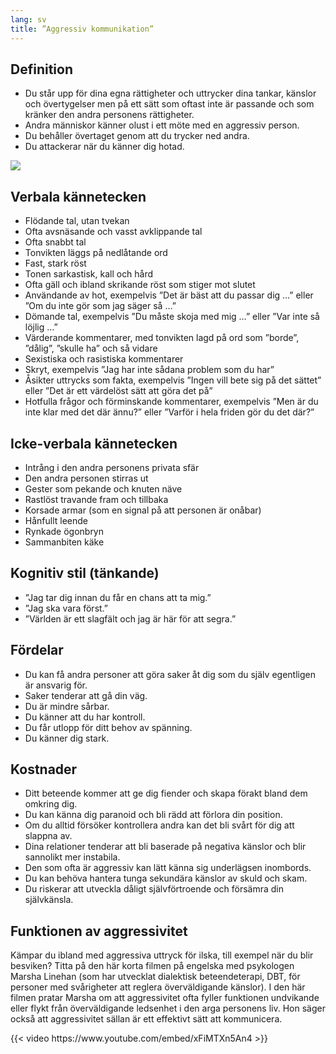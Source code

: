 ```yaml
---
lang: sv
title: ”Aggressiv kommunikation”
---
```


## Definition

-   Du står upp för dina egna rättigheter och uttrycker dina tankar,
    känslor och övertygelser men på ett sätt som oftast inte är passande
    och som kränker den andra personens rättigheter.
-   Andra människor känner olust i ett möte med en aggressiv person.
-   Du behåller övertaget genom att du trycker ned andra.
-   Du attackerar när du känner dig hotad.

![](sites/respekt/media/image/canvas-aggressiv-slinga-X.svg)

## Verbala kännetecken

-   Flödande tal, utan tvekan
-   Ofta avsnäsande och vasst avklippande tal
-   Ofta snabbt tal
-   Tonvikten läggs på nedlåtande ord
-   Fast, stark röst
-   Tonen sarkastisk, kall och hård
-   Ofta gäll och ibland skrikande röst som stiger mot slutet
-   Användande av hot, exempelvis ”Det är bäst att du passar dig ...”
    eller ”Om du inte gör som jag säger så ...”
-   Dömande tal, exempelvis ”Du måste skoja med mig ...” eller ”Var
    inte så löjlig ...”
-   Värderande kommentarer, med tonvikten lagd på ord som ”borde”,
    ”dålig”, ”skulle ha” och så vidare
-   Sexistiska och rasistiska kommentarer
-   Skryt, exempelvis ”Jag har inte sådana problem som du har”
-   Åsikter uttrycks som fakta, exempelvis ”Ingen vill bete sig på det
    sättet” eller ”Det är ett värdelöst sätt att göra det på”
-   Hotfulla frågor och förminskande kommentarer, exempelvis ”Men är du
    inte klar med det där ännu?” eller ”Varför i hela friden gör du det
    där?”

## Icke-verbala kännetecken

-   Intrång i den andra personens privata sfär
-   Den andra personen stirras ut
-   Gester som pekande och knuten näve
-   Rastlöst travande fram och tillbaka
-   Korsade armar (som en signal på att personen är onåbar)
-   Hånfullt leende
-   Rynkade ögonbryn
-   Sammanbiten käke

## Kognitiv stil (tänkande)

-   ”Jag tar dig innan du får en chans att ta mig.”
-   ”Jag ska vara först.”
-   ”Världen är ett slagfält och jag är här för att segra.”

## Fördelar

-   Du kan få andra personer att göra saker åt dig som du själv
    egentligen är ansvarig för.
-   Saker tenderar att gå din väg.
-   Du är mindre sårbar.
-   Du känner att du har kontroll.
-   Du får utlopp för ditt behov av spänning.
-   Du känner dig stark.

## Kostnader

-   Ditt beteende kommer att ge dig fiender och skapa förakt bland dem
    omkring dig.
-   Du kan känna dig paranoid och bli rädd att förlora din position.
-   Om du alltid försöker kontrollera andra kan det bli svårt för dig
    att slappna av.
-   Dina relationer tenderar att bli baserade på negativa känslor och
    blir sannolikt mer instabila.
-   Den som ofta är aggressiv kan lätt känna sig underlägsen inombords.
-   Du kan behöva hantera tunga sekundära känslor av skuld och skam.
-   Du riskerar att utveckla dåligt självförtroende och försämra
    din självkänsla.

## Funktionen av aggressivitet

Kämpar du ibland med aggressiva uttryck för ilska,
till exempel när du blir besviken? Titta på den här korta filmen på
engelska med psykologen Marsha Linehan (som har utvecklat dialektisk
beteendeterapi, DBT, för personer med svårigheter att reglera
överväldigande känslor). I den här filmen pratar Marsha om att
aggressivitet ofta fyller funktionen undvikande eller flykt från
överväldigande ledsenhet i den arga personens liv. Hon säger också
att aggressivitet sällan är ett effektivt sätt att kommunicera. 

{{< video https://www.youtube.com/embed/xFiMTXn5An4 >}}